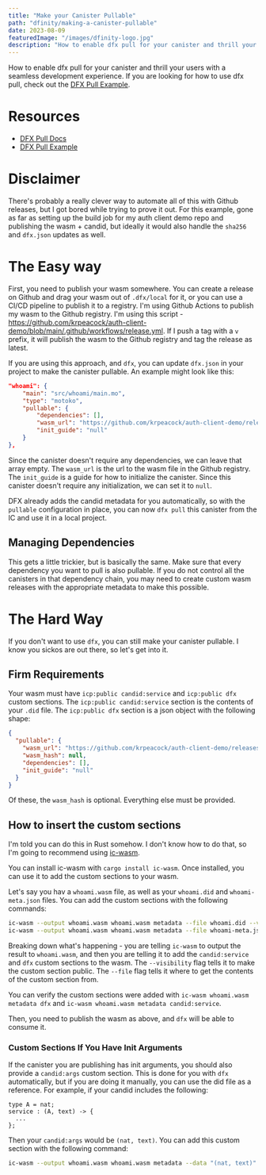 ```yaml
---
title: "Make your Canister Pullable"
path: "dfinity/making-a-canister-pullable"
date: 2023-08-09
featuredImage: "/images/dfinity-logo.jpg"
description: "How to enable dfx pull for your canister and thrill your users with a seamless development experience"
---
```


How to enable dfx pull for your canister and thrill your users with a seamless development experience. If you are looking for how to use dfx pull, check out the [DFX Pull Example](./use-dfx-pull).

# Resources

- [DFX Pull Docs](https://internetcomputer.org/docs/current/developer-docs/setup/pulling-canister-dependencies/)
- [DFX Pull Example](./use-dfx-pull)

# Disclaimer

There's probably a really clever way to automate all of this with Github releases, but I got bored while trying to prove it out. For this example, gone as far as setting up the build job for my auth client demo repo and publishing the wasm + candid, but ideally it would also handle the `sha256` and `dfx.json` updates as well.

# The Easy way

First, you need to publish your wasm somewhere. You can create a release on Github and drag your wasm out of `.dfx/local` for it, or you can use a CI/CD pipeline to publish it to a registry. I'm using Github Actions to publish my wasm to the Github registry. I'm using this script - https://github.com/krpeacock/auth-client-demo/blob/main/.github/workflows/release.yml. If I push a tag with a `v` prefix, it will publish the wasm to the Github registry and tag the release as latest.

If you are using this approach, and `dfx`, you can update `dfx.json` in your project to make the canister pullable. An example might look like this:

```json
"whoami": {
    "main": "src/whoami/main.mo",
    "type": "motoko",
    "pullable": {
        "dependencies": [],
        "wasm_url": "https://github.com/krpeacock/auth-client-demo/releases/latest/download/whoami.wasm",
        "init_guide": "null"
    }
},
```

Since the canister doesn't require any dependencies, we can leave that array empty. The `wasm_url` is the url to the wasm file in the Github registry. The `init_guide` is a guide for how to initialize the canister. Since this canister doesn't require any initialization, we can set it to `null`.

DFX already adds the candid metadata for you automatically, so with the `pullable` configuration in place, you can now `dfx pull` this canister from the IC and use it in a local project.

## Managing Dependencies

This gets a little trickier, but is basically the same. Make sure that every dependency you want to pull is also pullable. If you do not control all the canisters in that dependency chain, you may need to create custom wasm releases with the appropriate metadata to make this possible.

# The Hard Way

If you don't want to use `dfx`, you can still make your canister pullable. I know you sickos are out there, so let's get into it. 

## Firm Requirements

Your wasm must have `icp:public candid:service` and `icp:public dfx` custom sections. The `icp:public candid:service` section is the contents of your `.did` file. The `icp:public dfx` section is a json object with the following shape:
```json
{
  "pullable": {
    "wasm_url": "https://github.com/krpeacock/auth-client-demo/releases/latest/download/whoami.wasm",
    "wasm_hash": null,
    "dependencies": [],
    "init_guide": "null"
  }
}
```

Of these, the `wasm_hash` is optional. Everything else must be provided.

## How to insert the custom sections

I'm told you can do this in Rust somehow. I don't know how to do that, so I'm going to recommend using [ic-wasm](https://github.com/dfinity/ic-wasm). 

You can install ic-wasm with `cargo install ic-wasm`. Once installed, you can use it to add the custom sections to your wasm. 

Let's say you hav a `whoami.wasm` file, as well as your `whoami.did` and `whoami-meta.json` files. You can add the custom sections with the following commands:

```bash
ic-wasm --output whoami.wasm whoami.wasm metadata --file whoami.did --visibility public candid:service
ic-wasm --output whoami.wasm whoami.wasm metadata --file whoami-meta.json --visibility public dfx
```

Breaking down what's happening - you are telling `ic-wasm` to output the result to `whoami.wasm`, and then you are telling it to add the `candid:service` and `dfx` custom sections to the wasm. The `--visibility` flag tells it to make the custom section public. The `--file` flag tells it where to get the contents of the custom section from.

You can verify the custom sections were added with `ic-wasm whoami.wasm metadata dfx` and `ic-wasm whoami.wasm metadata candid:service`.

Then, you need to publish the wasm as above, and `dfx` will be able to consume it.

### Custom Sections If You Have Init Arguments

If the canister you are publishing has init arguments, you should also provide a `candid:args` custom section. This is done for you with `dfx` automatically, but if you are doing it manually, you can use the did file as a reference. For example, if your candid includes the following:

```
type A = nat;
service : (A, text) -> {
  ...
};
```

Then your `candid:args` would be `(nat, text)`. You can add this custom section with the following command:

```bash
ic-wasm --output whoami.wasm whoami.wasm metadata --data "(nat, text)" --visibility public candid:args
```
